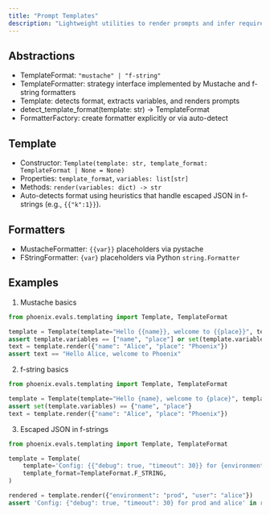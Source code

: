 ```yaml
---
title: "Prompt Templates"
description: "Lightweight utilities to render prompts and infer required fields. We plan to support multimodal prompts, but right now templates only work with text."
---
```



## Abstractions
- TemplateFormat: `"mustache" | "f-string"`
- TemplateFormatter: strategy interface implemented by Mustache and f-string formatters
- Template: detects format, extracts variables, and renders prompts
- detect_template_format(template: str) -> TemplateFormat
- FormatterFactory: create formatter explicitly or via auto-detect

## Template
- Constructor: `Template(template: str, template_format: TemplateFormat | None = None)`
- Properties: `template_format`, `variables: list[str]`
- Methods: `render(variables: dict) -> str`
- Auto-detects format using heuristics that handle escaped JSON in f-strings (e.g., `{{"k":1}}`).

## Formatters
- MustacheFormatter: `{{var}}` placeholders via pystache
- FStringFormatter: `{var}` placeholders via Python `string.Formatter`

## Examples

1) Mustache basics
```python
from phoenix.evals.templating import Template, TemplateFormat

template = Template(template="Hello {{name}}, welcome to {{place}}", template_format=TemplateFormat.MUSTACHE)
assert template.variables == ["name", "place"] or set(template.variables) == {"name", "place"}
text = template.render({"name": "Alice", "place": "Phoenix"})
assert text == "Hello Alice, welcome to Phoenix"
```

2) f-string basics
```python
from phoenix.evals.templating import Template, TemplateFormat

template = Template(template="Hello {name}, welcome to {place}", template_format=TemplateFormat.F_STRING)
assert set(template.variables) == {"name", "place"}
text = template.render({"name": "Alice", "place": "Phoenix"})
```

3) Escaped JSON in f-strings
```python
from phoenix.evals.templating import Template, TemplateFormat

template = Template(
    template='Config: {{"debug": true, "timeout": 30}} for {environment} and {user}',
    template_format=TemplateFormat.F_STRING,
)

rendered = template.render({"environment": "prod", "user": "alice"})
assert 'Config: {"debug": true, "timeout": 30} for prod and alice' in rendered
```

